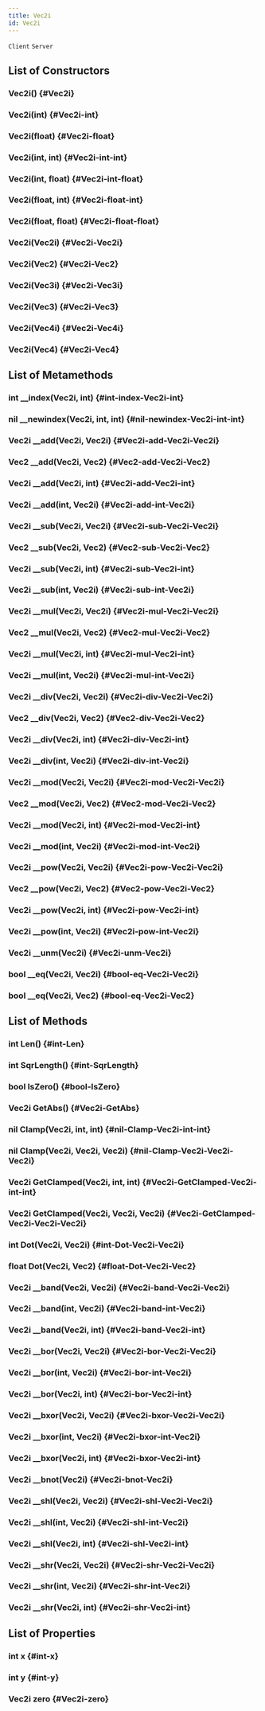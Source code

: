 ```yaml
---
title: Vec2i
id: Vec2i
---
```

`Client`
`Server`

## List of Constructors

### Vec2i() {#Vec2i}

### Vec2i(int) {#Vec2i-int}

### Vec2i(float) {#Vec2i-float}

### Vec2i(int, int) {#Vec2i-int-int}

### Vec2i(int, float) {#Vec2i-int-float}

### Vec2i(float, int) {#Vec2i-float-int}

### Vec2i(float, float) {#Vec2i-float-float}

### Vec2i(Vec2i) {#Vec2i-Vec2i}

### Vec2i(Vec2) {#Vec2i-Vec2}

### Vec2i(Vec3i) {#Vec2i-Vec3i}

### Vec2i(Vec3) {#Vec2i-Vec3}

### Vec2i(Vec4i) {#Vec2i-Vec4i}

### Vec2i(Vec4) {#Vec2i-Vec4}

## List of Metamethods

### int __index(Vec2i, int) {#int-index-Vec2i-int}

### nil __newindex(Vec2i, int, int) {#nil-newindex-Vec2i-int-int}

### Vec2i __add(Vec2i, Vec2i) {#Vec2i-add-Vec2i-Vec2i}

### Vec2 __add(Vec2i, Vec2) {#Vec2-add-Vec2i-Vec2}

### Vec2i __add(Vec2i, int) {#Vec2i-add-Vec2i-int}

### Vec2i __add(int, Vec2i) {#Vec2i-add-int-Vec2i}

### Vec2i __sub(Vec2i, Vec2i) {#Vec2i-sub-Vec2i-Vec2i}

### Vec2 __sub(Vec2i, Vec2) {#Vec2-sub-Vec2i-Vec2}

### Vec2i __sub(Vec2i, int) {#Vec2i-sub-Vec2i-int}

### Vec2i __sub(int, Vec2i) {#Vec2i-sub-int-Vec2i}

### Vec2i __mul(Vec2i, Vec2i) {#Vec2i-mul-Vec2i-Vec2i}

### Vec2 __mul(Vec2i, Vec2) {#Vec2-mul-Vec2i-Vec2}

### Vec2i __mul(Vec2i, int) {#Vec2i-mul-Vec2i-int}

### Vec2i __mul(int, Vec2i) {#Vec2i-mul-int-Vec2i}

### Vec2i __div(Vec2i, Vec2i) {#Vec2i-div-Vec2i-Vec2i}

### Vec2 __div(Vec2i, Vec2) {#Vec2-div-Vec2i-Vec2}

### Vec2i __div(Vec2i, int) {#Vec2i-div-Vec2i-int}

### Vec2i __div(int, Vec2i) {#Vec2i-div-int-Vec2i}

### Vec2i __mod(Vec2i, Vec2i) {#Vec2i-mod-Vec2i-Vec2i}

### Vec2 __mod(Vec2i, Vec2) {#Vec2-mod-Vec2i-Vec2}

### Vec2i __mod(Vec2i, int) {#Vec2i-mod-Vec2i-int}

### Vec2i __mod(int, Vec2i) {#Vec2i-mod-int-Vec2i}

### Vec2i __pow(Vec2i, Vec2i) {#Vec2i-pow-Vec2i-Vec2i}

### Vec2 __pow(Vec2i, Vec2) {#Vec2-pow-Vec2i-Vec2}

### Vec2i __pow(Vec2i, int) {#Vec2i-pow-Vec2i-int}

### Vec2i __pow(int, Vec2i) {#Vec2i-pow-int-Vec2i}

### Vec2i __unm(Vec2i) {#Vec2i-unm-Vec2i}

### bool __eq(Vec2i, Vec2i) {#bool-eq-Vec2i-Vec2i}

### bool __eq(Vec2i, Vec2) {#bool-eq-Vec2i-Vec2}

## List of Methods

### int Len() {#int-Len}

### int SqrLength() {#int-SqrLength}

### bool IsZero() {#bool-IsZero}

### Vec2i GetAbs() {#Vec2i-GetAbs}

### nil Clamp(Vec2i, int, int) {#nil-Clamp-Vec2i-int-int}

### nil Clamp(Vec2i, Vec2i, Vec2i) {#nil-Clamp-Vec2i-Vec2i-Vec2i}

### Vec2i GetClamped(Vec2i, int, int) {#Vec2i-GetClamped-Vec2i-int-int}

### Vec2i GetClamped(Vec2i, Vec2i, Vec2i) {#Vec2i-GetClamped-Vec2i-Vec2i-Vec2i}

### int Dot(Vec2i, Vec2i) {#int-Dot-Vec2i-Vec2i}

### float Dot(Vec2i, Vec2) {#float-Dot-Vec2i-Vec2}

### Vec2i __band(Vec2i, Vec2i) {#Vec2i-band-Vec2i-Vec2i}

### Vec2i __band(int, Vec2i) {#Vec2i-band-int-Vec2i}

### Vec2i __band(Vec2i, int) {#Vec2i-band-Vec2i-int}

### Vec2i __bor(Vec2i, Vec2i) {#Vec2i-bor-Vec2i-Vec2i}

### Vec2i __bor(int, Vec2i) {#Vec2i-bor-int-Vec2i}

### Vec2i __bor(Vec2i, int) {#Vec2i-bor-Vec2i-int}

### Vec2i __bxor(Vec2i, Vec2i) {#Vec2i-bxor-Vec2i-Vec2i}

### Vec2i __bxor(int, Vec2i) {#Vec2i-bxor-int-Vec2i}

### Vec2i __bxor(Vec2i, int) {#Vec2i-bxor-Vec2i-int}

### Vec2i __bnot(Vec2i) {#Vec2i-bnot-Vec2i}

### Vec2i __shl(Vec2i, Vec2i) {#Vec2i-shl-Vec2i-Vec2i}

### Vec2i __shl(int, Vec2i) {#Vec2i-shl-int-Vec2i}

### Vec2i __shl(Vec2i, int) {#Vec2i-shl-Vec2i-int}

### Vec2i __shr(Vec2i, Vec2i) {#Vec2i-shr-Vec2i-Vec2i}

### Vec2i __shr(int, Vec2i) {#Vec2i-shr-int-Vec2i}

### Vec2i __shr(Vec2i, int) {#Vec2i-shr-Vec2i-int}

## List of Properties

### int x {#int-x}

### int y {#int-y}

### Vec2i zero {#Vec2i-zero}

